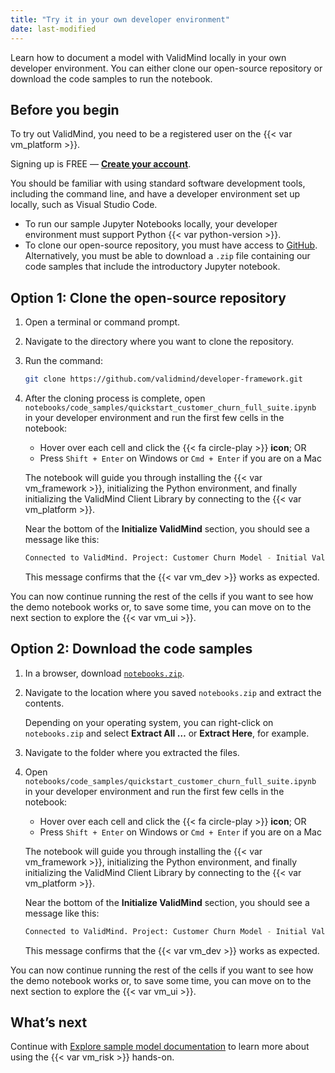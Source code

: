 ```yaml
---
title: "Try it in your own developer environment"
date: last-modified
---
```


Learn how to document a model with ValidMind locally in your own developer environment. You can either clone our open-source repository or download the code samples to run the notebook.

## Before you begin

To try out ValidMind, you need to be a registered user on the {{< var vm_platform >}}.

::: {.callout title="Need an account for ValidMind?"}
Signing up is FREE — **[Create your account]({{< var vm_url >}})**.
:::

You should be familiar with using standard software development tools, including the command line, and have a developer environment set up locally, such as Visual Studio Code. 

- To run our sample Jupyter Notebooks locally, your developer environment must support Python {{< var python-version >}}.
- To clone our open-source repository, you must have access to [GitHub](https://github.com/). Alternatively, you must be able to download a `.zip` file containing our code samples that include the introductory Jupyter notebook.

## Option 1: Clone the open-source repository

1. Open a terminal or command prompt.

2. Navigate to the directory where you want to clone the repository.

3. Run the command: 

   ```bash
   git clone https://github.com/validmind/developer-framework.git
   ```

4. After the cloning process is complete, open `notebooks/code_samples/quickstart_customer_churn_full_suite.ipynb` in your developer environment and run the first few cells in the notebook:

   - Hover over each cell and click the {{< fa circle-play >}} **icon**; OR
   - Press `Shift + Enter` on Windows or `Cmd + Enter` if you are on a Mac
   
   The notebook will guide you through installing the {{< var vm_framework >}}, initializing the Python environment, and finally initializing the ValidMind Client Library by connecting to the {{< var vm_platform >}}.
   
   Near the bottom of the **Initialize ValidMind** section, you should see a message like this:
   
   ```bash
   Connected to ValidMind. Project: Customer Churn Model - Initial Validation (xxxxxxxxxxxxxxxxxxxxxxxxx)
   ```
   
   This message confirms that the {{< var vm_dev >}} works as expected. 

You can now continue running the rest of the cells if you want to see how the demo notebook works or, to save some time, you can move on to the next section to explore the {{< var vm_ui >}}. 

## Option 2: Download the code samples 

1. In a browser, download [`notebooks.zip`](https://docs.validmind.ai/notebooks.zip).

2. Navigate to the location where you saved `notebooks.zip` and extract the contents.

   Depending on your operating system, you can right-click on `notebooks.zip` and select **Extract All ...** or **Extract Here**, for example.

3. Navigate to the folder where you extracted the files.

4. Open `notebooks/code_samples/quickstart_customer_churn_full_suite.ipynb` in your developer environment and run the first few cells in the notebook:

   - Hover over each cell and click the {{< fa circle-play >}} **icon**; OR
   - Press `Shift + Enter` on Windows or `Cmd + Enter` if you are on a Mac
   
   The notebook will guide you through installing the {{< var vm_framework >}}, initializing the Python environment, and finally initializing the ValidMind Client Library by connecting to the {{< var vm_platform >}}.
   
   Near the bottom of the **Initialize ValidMind** section, you should see a message like this:
   
   ```bash
   Connected to ValidMind. Project: Customer Churn Model - Initial Validation (xxxxxxxxxxxxxxxxxxxxxxxxx)
   ```
   
   This message confirms that the {{< var vm_dev >}} works as expected. 

You can now continue running the rest of the cells if you want to see how the demo notebook works or, to save some time, you can move on to the next section to explore the {{< var vm_ui >}}. 

<!---
## Troubleshooting

[Include any common issues or errors that may arise during the task and how to resolve them.]

--->

## What's next

Continue with [Explore sample model documentation](../platform-ui/quickstart-explore-sample-model-documentation.qmd) to learn more about using the {{< var vm_risk >}} hands-on.

